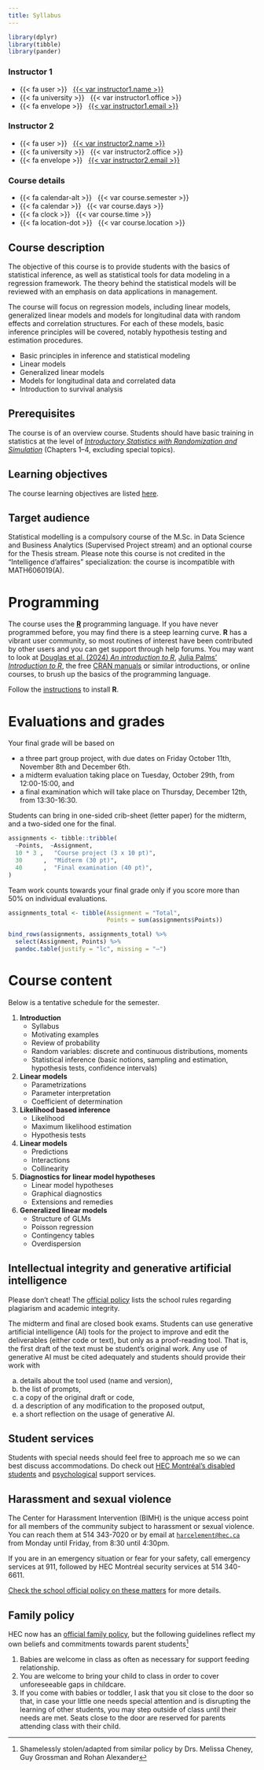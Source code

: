 ```yaml
---
title: Syllabus
---
```


```r
library(dplyr)
library(tibble)
library(pander)
```

::: {.grid .course-details .course-details-smaller}

::: {.g-col-4}
### Instructor 1

- {{< fa user >}} &nbsp; [{{< var instructor1.name >}}]({{< var instructor1.url >}})
- {{< fa university >}} &nbsp; {{< var instructor1.office >}}
- {{< fa envelope >}} &nbsp; <a href='mailto:{{< var instructor1.email >}}'>{{< var instructor1.email >}}</a>
:::


::: {.g-col-4}
### Instructor 2

- {{< fa user >}} &nbsp; [{{< var instructor2.name >}}]({{< var instructor2.url >}})
- {{< fa university >}} &nbsp; {{< var instructor2.office >}}
- {{< fa envelope >}} &nbsp; <a href='mailto:{{< var instructor2.email >}}'>{{< var instructor2.email >}}</a>
:::

::: {.g-col-4}
### Course details
- {{< fa calendar-alt >}} &nbsp; {{< var course.semester >}}
- {{< fa calendar >}} &nbsp; {{< var course.days >}}
- {{< fa clock >}} &nbsp; {{< var course.time >}}
- {{< fa location-dot >}} &nbsp; {{< var course.location >}}
:::


:::

## Course description

The objective of this course is to provide students with the basics of statistical inference, as well as statistical tools for data modeling in a regression framework. The theory behind the statistical models will be reviewed with an emphasis on data applications in management.

The course will focus on regression models, including linear models, generalized linear models and models for longitudinal data with random effects and correlation structures. For each of these models, basic inference principles will be covered, notably hypothesis testing and estimation procedures.


- Basic principles in inference and statistical modeling
- Linear models
- Generalized linear models
- Models for longitudinal data and correlated data
- Introduction to survival analysis

## Prerequisites


The course is of an overview course. Students should have basic training in statistics at the level of [_Introductory Statistics with Randomization and Simulation_](https://www.openintro.org/book/isrs/) (Chapters 1--4, excluding special topics).

## Learning objectives

The course learning objectives are listed [here](learningobjectives.qmd).

## Target audience

Statistical modelling is a compulsory course of the M.Sc. in Data Science and Business Analytics (Supervised Project stream) and an optional course for the Thesis stream. Please note this course is not credited in the "Intelligence d'affaires" specialization: the course is incompatible with MATH606019(A).

<!--


## License

<a rel="license" href="http://creativecommons.org/licenses/by/4.0/"><img alt="Creative Commons License" style="border-width:0" src="https://i.creativecommons.org/l/by/4.0/88x31.png" /></a><br />This work is licensed under a <a rel="license" href="http://creativecommons.org/licenses/by/4.0/">Creative Commons Attribution 4.0 International License</a>.


## Contributors

- [Léo Belzile](https://www.hec.ca/en/profs/leo.belzile.html)
  wrote the new version of the course notes and created most of the exercise sheets and the accompanying solutions.
- [Denis Larocque](https://www.hec.ca/en/profs/denis.larocque.html)
  wrote the initial course notes for _Analyse et inférence statistique_, a precursor to this course.
- [Aurélie Labbe](https://www.hec.ca/en/profs/aurelie.labbe.html)
  transformed these notes into slides and taught multiple iterations of the course, writing **R** scripts and some exercises.
- [Kevin McGregor](https://kevmcgregor.com/) translated the slides from French to English.
- [Juliana Schulz](https://www.hec.ca/en/profs/juliana.schulz.html) taught the first iteration of MATH60604A in the Fall 2019 and created the material for survival analysis.

-->

# Programming

The course uses the  [**R**](https://cran.r-project.org/) programming language. If you have never programmed before, you may find there is a steep learning curve. **R** has a vibrant user community, so most routines of interest have been contributed by other users and you can get support through help forums. You may want to look at [Douglas et al. (2024) *An introduction to R*](https://alexd106.github.io/intro2R/index.html), [Julia Palms' *Introduction to R*](https://bookdown.org/palmjulia/r_intro_script/), the  free [CRAN manuals](https://cran.r-project.org/manuals.html) or similar introductions, or online courses, to brush up the basics of the programming language.

Follow the [instructions](content/installation.qmd) to install **R**.

# Evaluations and grades


Your final grade will be based on 

- a three part group project, with due dates on Friday October 11th, November 8th and December 6th.
- a midterm evaluation taking place on Tuesday, October 29th, from 12:00-15:00, and 
- a final examination which will take place on Thursday, December 12th, from 13:30-16:30.

Students can bring in one-sided crib-sheet (letter paper) for the midterm, and a two-sided one for the final.

```r
assignments <- tibble::tribble(
  ~Points,  ~Assignment,
  10 * 3 ,   "Course project (3 x 10 pt)",
  30      ,  "Midterm (30 pt)",
  40      ,  "Final examination (40 pt)",
)
```

Team work counts towards your final grade only if you score more than 50% on individual evaluations.

<div class="centered-table">

```r
assignments_total <- tibble(Assignment = "Total",
                            Points = sum(assignments$Points))

bind_rows(assignments, assignments_total) %>%
  select(Assignment, Points) %>%
  pandoc.table(justify = "lc", missing = "—")
```
</div>

# Course content

Below is a tentative schedule for the semester. 

1. **Introduction**
    - Syllabus
    - Motivating examples
    - Review of probability
    - Random variables: discrete and continuous distributions, moments
    - Statistical inference (basic notions, sampling and estimation, hypothesis tests, confidence intervals)
2. **Linear models**
    - Parametrizations
    - Parameter interpretation
    - Coefficient of determination
3.  **Likelihood based inference**
    - Likelihood
    - Maximum likelihood estimation
    - Hypothesis tests
4. **Linear models**
    - Predictions
    - Interactions
    - Collinearity
5. **Diagnostics for linear model hypotheses**
    - Linear model hypotheses
    - Graphical diagnostics
    - Extensions and remedies
6. **Generalized linear models**
    - Structure of GLMs
    - Poisson regression
    - Contingency tables
    - Overdispersion


## Intellectual integrity and generative artificial intelligence

Please don't cheat! The [official policy](https://www.hec.ca/direction_services/secretariat_general/juridique/reglements_politiques/documents/REG_intellectual-integrity-students-v2.pdf) lists the school rules regarding plagiarism and academic integrity.

The midterm and final are closed book exams. Students can use generative artificial intelligence (AI) tools for the project to improve and edit the deliverables (either code or text), but only as a proof-reading tool. That is, the first draft of the text must be student's original work. Any use of generative AI must be cited adequately and students should provide their work with

a. details about the tool used (name and version),
b. the list of prompts,
c. a copy of the original draft or code,
d. a description of any modification to the proposed output,
e. a short reflection on the usage of generative AI.

## Student services

Students with special needs should feel free to approach me so we can best discuss accommodations. Do check out [HEC Montréal's disabled students](https://www.hec.ca/en/students/support-resources/support-disabled-students/index.html) and [psychological](https://www.hec.ca/en/students/support-resources/psychological-support/index.html) support services.

## Harassment and sexual violence

The Center for Harassment Intervention (BIMH) is the unique access point for all members of the community subject to harassment or sexual violence. You can reach them at 514 343-7020 or by email at [`harcelement@hec.ca`](mailto:harcelement@hec.ca) from Monday until Friday, from 8:30 until 4:30pm.

If you are in an emergency situation or fear for your safety, call emergency services at 911, followed by HEC Montréal security services at 514 340-6611.

[Check the school official policy on these matters](https://www.hec.ca/direction_services/secretariat_general/juridique/reglements_politiques/documents/policy-to-prevent-and-fight-sexual-violence.pdf) for more details.

## Family policy

HEC now has an [official family policy](https://www.hec.ca/direction_services/secretariat_general/juridique/reglements_politiques/documents/DIR_parents-etudes.pdf), but the following guidelines reflect my own beliefs and commitments towards parent students^[Shamelessly stolen/adapted from similar policy by Drs. Melissa Cheney, Guy Grossman and Rohan Alexander]

1. Babies are welcome in class as often as necessary for support feeding relationship.
2. You are welcome to bring your child to class in order to cover unforeseeable gaps in childcare. 
3. If you come with babies or toddler, I ask that you sit close to the door so that, in case your little one needs special attention and is disrupting the learning of other students, you may step outside of class until their needs are met. Seats close to the door are reserved for parents attending class with their child.
